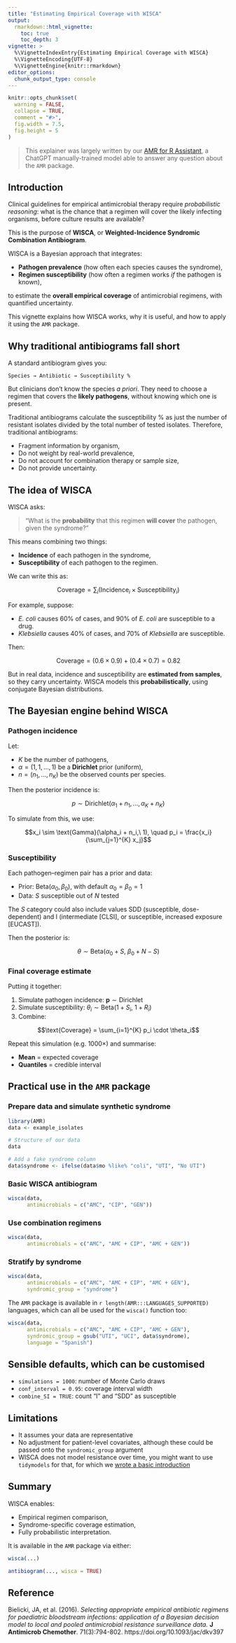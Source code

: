 ```yaml
---
title: "Estimating Empirical Coverage with WISCA"
output: 
  rmarkdown::html_vignette:
    toc: true
    toc_depth: 3
vignette: >
  %\VignetteIndexEntry{Estimating Empirical Coverage with WISCA}
  %\VignetteEncoding{UTF-8}
  %\VignetteEngine{knitr::rmarkdown}
editor_options: 
  chunk_output_type: console
---
```


```r
knitr::opts_chunk$set(
  warning = FALSE,
  collapse = TRUE,
  comment = "#>",
  fig.width = 7.5,
  fig.height = 5
)
```

> This explainer was largely written by our [AMR for R Assistant](https://chat.amr-for-r.org), a ChatGPT manually-trained model able to answer any question about the `AMR` package.

## Introduction

Clinical guidelines for empirical antimicrobial therapy require *probabilistic reasoning*: what is the chance that a regimen will cover the likely infecting organisms, before culture results are available?

This is the purpose of **WISCA**, or **Weighted-Incidence Syndromic Combination Antibiogram**.

WISCA is a Bayesian approach that integrates:

- **Pathogen prevalence** (how often each species causes the syndrome),
- **Regimen susceptibility** (how often a regimen works *if* the pathogen is known),

to estimate the **overall empirical coverage** of antimicrobial regimens, with quantified uncertainty.

This vignette explains how WISCA works, why it is useful, and how to apply it using the `AMR` package.

## Why traditional antibiograms fall short

A standard antibiogram gives you:

```
Species → Antibiotic → Susceptibility %
```

But clinicians don’t know the species *a priori*. They need to choose a regimen that covers the **likely pathogens**, without knowing which one is present.

Traditional antibiograms calculate the susceptibility % as just the number of resistant isolates divided by the total number of tested isolates. Therefore, traditional antibiograms:

- Fragment information by organism,
- Do not weight by real-world prevalence,
- Do not account for combination therapy or sample size,
- Do not provide uncertainty.

## The idea of WISCA

WISCA asks:

> "What is the **probability** that this regimen **will cover** the pathogen, given the syndrome?"

This means combining two things:

- **Incidence** of each pathogen in the syndrome,
- **Susceptibility** of each pathogen to the regimen.

We can write this as:

$$\text{Coverage} = \sum_i (\text{Incidence}_i \times \text{Susceptibility}_i)$$

For example, suppose:

- *E. coli* causes 60% of cases, and 90% of *E. coli* are susceptible to a drug.
- *Klebsiella* causes 40% of cases, and 70% of *Klebsiella* are susceptible.

Then:

$$\text{Coverage} = (0.6 \times 0.9) + (0.4 \times 0.7) = 0.82$$

But in real data, incidence and susceptibility are **estimated from samples**, so they carry uncertainty. WISCA models this **probabilistically**, using conjugate Bayesian distributions.

## The Bayesian engine behind WISCA

### Pathogen incidence

Let:

- $K$ be the number of pathogens,
- $\alpha = (1, 1, \ldots, 1)$ be a **Dirichlet** prior (uniform),
- $n = (n_1, \ldots, n_K)$ be the observed counts per species.

Then the posterior incidence is:

$$p \sim \text{Dirichlet}(\alpha_1 + n_1, \ldots, \alpha_K + n_K)$$

To simulate from this, we use:

$$x_i \sim \text{Gamma}(\alpha_i + n_i,\ 1), \quad p_i = \frac{x_i}{\sum_{j=1}^{K} x_j}$$

### Susceptibility

Each pathogen–regimen pair has a prior and data:

- Prior: $\text{Beta}(\alpha_0, \beta_0)$, with default $\alpha_0 = \beta_0 = 1$
- Data: $S$ susceptible out of $N$ tested

The $S$ category could also include values SDD (susceptible, dose-dependent) and I (intermediate [CLSI], or susceptible, increased exposure [EUCAST]).

Then the posterior is:

$$\theta \sim \text{Beta}(\alpha_0 + S,\ \beta_0 + N - S)$$

### Final coverage estimate

Putting it together:

1. Simulate pathogen incidence: $\boldsymbol{p} \sim \text{Dirichlet}$
2. Simulate susceptibility: $\theta_i \sim \text{Beta}(1 + S_i,\ 1 + R_i)$
3. Combine:

$$\text{Coverage} = \sum_{i=1}^{K} p_i \cdot \theta_i$$

Repeat this simulation (e.g. 1000×) and summarise:

- **Mean** = expected coverage
- **Quantiles** = credible interval

## Practical use in the `AMR` package

### Prepare data and simulate synthetic syndrome

```r
library(AMR)
data <- example_isolates

# Structure of our data
data

# Add a fake syndrome column
data$syndrome <- ifelse(data$mo %like% "coli", "UTI", "No UTI")
```

### Basic WISCA antibiogram

```r
wisca(data,
      antimicrobials = c("AMC", "CIP", "GEN"))
```

### Use combination regimens

```r
wisca(data,
      antimicrobials = c("AMC", "AMC + CIP", "AMC + GEN"))
```

### Stratify by syndrome

```r
wisca(data,
      antimicrobials = c("AMC", "AMC + CIP", "AMC + GEN"),
      syndromic_group = "syndrome")
```

The `AMR` package is available in `r length(AMR:::LANGUAGES_SUPPORTED)` languages, which can all be used for the `wisca()` function too:

```r
wisca(data,
      antimicrobials = c("AMC", "AMC + CIP", "AMC + GEN"),
      syndromic_group = gsub("UTI", "UCI", data$syndrome),
      language = "Spanish")
```


## Sensible defaults, which can be customised

- `simulations = 1000`: number of Monte Carlo draws
- `conf_interval = 0.95`: coverage interval width
- `combine_SI = TRUE`: count "I" and "SDD" as susceptible

## Limitations

- It assumes your data are representative
- No adjustment for patient-level covariates, although these could be passed onto the `syndromic_group` argument
- WISCA does not model resistance over time, you might want to use `tidymodels` for that, for which we [wrote a basic introduction](https://amr-for-r.org/articles/AMR_with_tidymodels.html)

## Summary

WISCA enables:

- Empirical regimen comparison,
- Syndrome-specific coverage estimation,
- Fully probabilistic interpretation.

It is available in the `AMR` package via either:

```r
wisca(...)

antibiogram(..., wisca = TRUE)
```

## Reference

Bielicki, JA, et al. (2016). *Selecting appropriate empirical antibiotic regimens for paediatric bloodstream infections: application of a Bayesian decision model to local and pooled antimicrobial resistance surveillance data.* **J Antimicrob Chemother**. 71(3):794-802. https://doi.org/10.1093/jac/dkv397
